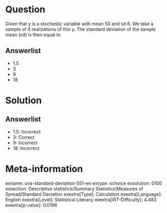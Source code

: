 Question
========

Given that y is a stochastic variable with mean 50 and sd 6. We take a sample of 4 realizations of this y. The standard deviation of the sample mean (sd) is then equal to

Answerlist
----------

* 1.5
* 3
* 9
* 18

Solution
========

Answerlist
----------

* 1.5: Incorrect
* 3: Correct
* 9: Incorrect
* 18: Incorrect

Meta-information
================
exname: uva-standard-deviation-551-en
extype: schoice
exsolution: 0100
exsection: Descriptive statistics/Summary Statistics/Measures of Spread/Standard Deviation
exextra[Type]: Calculation
exextra[Language]: English
exextra[Level]: Statistical Literacy
exextra[IRT-Difficulty]: 4.483
exextra[p-value]: 0.0196
